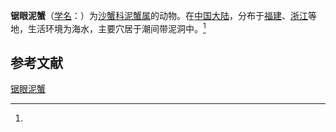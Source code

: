 {{Speciesbox
| name = 锯眼泥蟹
| status = 
| status_system = 
| image = 
| genus = Ilyoplax
| species = serrata
| authority = (Shen, 1931)<ref name='id11965'>{{cite web| url =http://www.bioinfo.cn/db05/BjdwSpecies.php?action=view&id=11965| title =锯眼泥蟹| work =《中国动物物种编目数据库》| publisher =中国科学院微生物研究所| author =中国科学院动物研究所| accessdate =2009-04-28| deadurl =yes| archiveurl =https://web.archive.org/web/20160305034516/http://www.bioinfo.cn/db05/BjdwSpecies.php?action=view&id=11965| archivedate =2016-03-05}}</ref>
}}

'''锯眼泥蟹'''（[[学名|学名]]：{{lang|la|''Ilyoplax serrata''}}）为[[沙蟹科|沙蟹科]][[泥蟹属|泥蟹属]]的动物。在[[中国大陆|中国大陆]]，分布于[[福建|福建]]、[[浙江|浙江]]等地，生活环境为海水，主要穴居于潮间带泥洞中。<ref name='id11965'/>

== 参考文献 ==
{{reflist}}

{{Wikispecies|Ilyoplax serrata}}
{{Taxonbar|from=Q13359404}}

[[Category:泥蟹属|锯眼泥蟹]]


{{螃蟹小作品}}